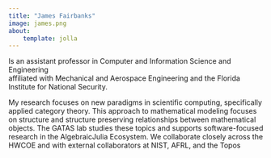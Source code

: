 ```yaml
---
title: "James Fairbanks"
image: james.png
about:
    template: jolla
---
```


Is an assistant professor in Computer and Information Science and Engineering       
affiliated with Mechanical and Aerospace Engineering and the Florida Institute for National Security. 


My research focuses on new paradigms in scientific computing, specifically applied category theory. 
This approach to mathematical modeling focuses on structure and structure preserving relationships between mathematical objects. 
The GATAS lab studies these topics and supports software-focused research in the AlgebraicJulia Ecosystem. 
We collaborate closely across the HWCOE and with external collaborators at NIST, AFRL, and the Topos 
